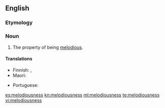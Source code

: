 ==English==

===Etymology===
{{suffix|en|melodious|ness}}

===Noun===
{{en-noun|-}}

# The property of being [[melodious]].

====Translations====
{{trans-top|the property of being melodious}}
* Finnish: {{t+|fi|soinnukkuus}}, {{t+|fi|melodisuus}}
* Maori: {{t|mi|wainene}}
{{trans-mid}}
* Portuguese: {{t|pt|melodiosidade|f}}
{{trans-bottom}}

[[es:melodiousness]]
[[kn:melodiousness]]
[[ml:melodiousness]]
[[te:melodiousness]]
[[vi:melodiousness]]